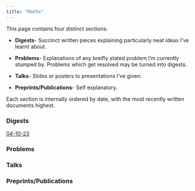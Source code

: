 ```yaml
---
title: "Maths"
---
```


This page contains four distinct sections:

-   **Digests**- Succinct written pieces explaining particularly neat ideas I've learnt about.

-   **Problems**- Explanations of any breifly stated problem I'm currently stumped by. Problems which get resolved may be turned into digests.

-   **Talks**- Slides or posters to presentations I've given.

-   **Preprints/Publications**- Self explanatory.

Each section is internally ordered by date, with the most recently written documents highest.

### Digests

[04-10-23](https://billnunn.github.io/website/04-10-23.html)

### Problems

### Talks

### Preprints/Publications
